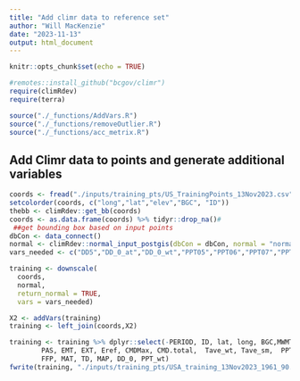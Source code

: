 ```yaml
---
title: "Add climr data to reference set"
author: "Will MacKenzie"
date: "2023-11-13"
output: html_document
---
```


```r
knitr::opts_chunk$set(echo = TRUE)

#remotes::install_github("bcgov/climr")
require(climRdev)
require(terra)

source("./_functions/AddVars.R")
source("./_functions/removeOutlier.R")
source("./_functions/acc_metrix.R")
```

## Add Climr data to points and generate additional variables


```r
coords <- fread("./inputs/training_pts/US_TrainingPoints_13Nov2023.csv",  stringsAsFactors = FALSE,data.table = FALSE) %>% filter(!BGC == "NA") %>% dplyr::rename(long = LON, lat = LAT, elev = ELEV_m, ID = ID1) %>% select(long,lat,elev, BGC, ID) %>% filter(!is.na(lat))
setcolorder(coords, c("long","lat","elev","BGC", "ID"))
thebb <- climRdev::get_bb(coords)
coords <- as.data.frame(coords) %>% tidyr::drop_na()# 
 ##get bounding box based on input points
dbCon <- data_connect() 
normal <- climRdev::normal_input_postgis(dbCon = dbCon, normal = "normal_na", bbox = thebb, cache = TRUE) ##connect to database
vars_needed <- c("DD5","DD_0_at","DD_0_wt","PPT05","PPT06","PPT07","PPT08","PPT09","CMD","PPT_at","PPT_wt","CMD07","SHM", "AHM", "NFFD", "PAS", "CMI", "EMT", "Tmax07", "MWMT", "DD18", "bFFP", 'MCMT', 'MSP',  'eFFP',  'EXT', 'Eref', 'Tave_wt', 'Tave_sm',  'PPT_sm', 'FFP', 'MAT', 'TD', 'MAP', 'DD_0')

training <- downscale(
  coords,
  normal,
  return_normal = TRUE,
  vars = vars_needed)

X2 <- addVars(training)
training <- left_join(coords,X2)

training <- training %>% dplyr::select(-PERIOD, ID, lat, long, BGC,MWMT, MCMT, MSP, AHM, SHM,  DD5,  DD18, NFFD, bFFP, eFFP, 
        PAS, EMT, EXT, Eref, CMDMax, CMD.total,  Tave_wt, Tave_sm,  PPT_sm,
        FFP, MAT, TD, MAP, DD_0, PPT_wt) 
fwrite(training, "./inputs/training_pts/USA_training_13Nov2023_1961_90.csv")
```

